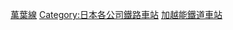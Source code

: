 [[Category:萬葉線|]]
[[Category:日本各公司鐵路車站|Category:日本各公司鐵路車站]]
[[Category:加越能鐵道車站|]]
{{DEFAULTSORT:Man'yo}}